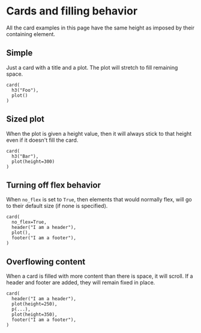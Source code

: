 
<Meta of={CardStories} />

# Cards and filling behavior

All the card examples in this page have the same height as imposed by their containing element.

## Simple

Just a card with a title and a plot. The plot will stretch to fill remaining space.

```
card(
  h3("Foo"),
  plot()
)
```

<Story of={CardStories.basic} />

## Sized plot

When the plot is given a height value, then it will always stick to that height even if it doesn't fill the card.

```
card(
  h3("Bar"),
  plot(height=300)
)
```

<Story of={CardStories.fixedHeightPlot} />

## Turning off flex behavior

When `no_flex` is set to `True`, then elements that would normally flex, will go to their default size (if none is specified).

```
card(
  no_flex=True,
  header("I am a header"),
  plot(),
  footer("I am a footer"),
)
```

<Story of={CardStories.noFlex} />

## Overflowing content

When a card is filled with more content than there is space, it will scroll. If a header and footer are added, they will remain fixed in place.

```
card(
  header("I am a header"),
  plot(height=250),
  p(...),
  plot(height=350),
  footer("I am a footer"),
)
```

<Story of={CardStories.overflowingContent} />
